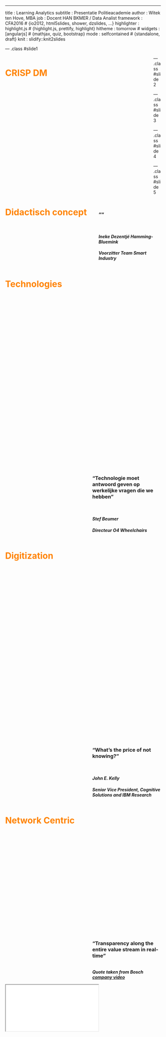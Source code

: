 ---
title       : Learning Analytics
subtitle    : Presentatie Politieacademie
author      : Witek ten Hove, MBA
job         : Docent HAN BKMER / Data Analist
framework   : CFA2016        # {io2012, html5slides, shower, dzslides, ...}
highlighter : highlight.js  # {highlight.js, prettify, highlight}
hitheme     : tomorrow      # 
widgets     : [angularjs]            # {mathjax, quiz, bootstrap}
mode        : selfcontained # {standalone, draft}
knit        : slidify::knit2slides

--- .class #slide1

<style>
#slide1 {
  background-color:#94F4F4;
}
</style>
<div style='float:left;width:50%;background-image: url("https://upload.wikimedia.org/wikipedia/commons/thumb/b/b9/CRISP-DM_Process_Diagram.png/479px-CRISP-DM_Process_Diagram.png"); height: 480px; width: 480px;color:#ff8300;'>
 <h1>CRISP DM</h1>
</div>
<div style='float:right;width:40%;'>
<h3>""</h3>

<br>
<h4><b><i>Ineke Dezentjé Hamming-Bluemink</i></b></h4>
<h4><i>Voorzitter Team Smart Industry</i></h4>
  
</div>

--- .class #slide2

<style>
#slide2 {
  background-color:#FFC89A;
}
</style>
<div style='float:left;width:50%;background-image: url("assets/img/robot-worker.jpg"); height: 650px; width: 500px;color:#ff8300;'>
 <h1>Technologies</h1>
</div>
<div style='float:right;width:44%;'>
<h3>"Technologie moet antwoord geven op werkelijke vragen die we hebben"</h3>

<br>
<h4><b><i>Stef Beumer</i></b></h4>
<h4><i>Directeur O4 Wheelchairs</i></h4>
  
</div>

--- .class #slide3

<style>
#slide3 {
  background-color:#9DFFD2;
}
</style>
<div style='float:left;width:50%;background-image: url("assets/img/watson.png"); height: 650px; width: 500px;color:#ff8300;'>
 <h1>Digitization</h1>
</div>
<div style='float:right;width:44%;'>
<h3>"What's the price of not knowing?"</h3>

<br>
<h4><b><i>John E. Kelly</i></b></h4>
<h4><i>Senior Vice President, Cognitive Solutions and IBM Research</i></h4>
  
</div>

--- .class #slide4

<style>
#slide4 {
  background-color:#FFF3F3;
}
</style>
<div style='float:left;width:50%;background-image: url("assets/img/maintenance-predictive.jpg"); height: 420px; width: 500px;color:#ff8300;'>
 <h1>Network Centric</h1>
</div>
<div style='float:right;width:44%;'>
<h3>"Transparency along the entire value stream in real-time"</h3>

<br>
<b><i>Quote taken from Bosch <a href="http://ec2-52-30-100-113.eu-west-1.compute.amazonaws.com/pluginfile.php/163/mod_lesson/page_contents/16/bosch.mp4">company video</a></i></b>
  
</div>

--- .class #slide5

<style>
#slide5 {
  background-color:#FFF3F3;
}
</style>
<div style='color:#ff8300;'>
 <h1>Didactisch concept</h1>
 <br><br>
</div>

<iframe src="diagram.html"></iframe>



